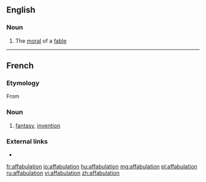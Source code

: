 ==English==

===Noun===
{{en-noun}}

# {{context|obsolete|lang=en}} The [[moral]] of a [[fable]]

----

==French==

===Etymology===
From {{suffix|affabuler|tion|lang=fr}}

===Noun===
{{fr-noun|f}}
# [[fantasy]], [[invention]]

===External links===
* {{R:TLFi}}

[[fr:affabulation]]
[[io:affabulation]]
[[hu:affabulation]]
[[mg:affabulation]]
[[pl:affabulation]]
[[ru:affabulation]]
[[vi:affabulation]]
[[zh:affabulation]]